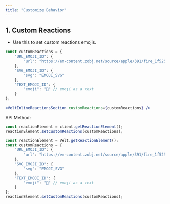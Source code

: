 ```yaml
---
title: "Customize Behavior"
---
```


## 1. Custom Reactions

- Use this to set custom reactions emojis.

<Tabs>
<Tab title="React / Next.js">

```jsx
const customReactions = {
    "URL_EMOJI_ID": {
        "url": "https://em-content.zobj.net/source/apple/391/fire_1f525.png"
    },
    "SVG_EMOJI_ID": {
        "svg": "EMOJI_SVG"
    },
    "TEXT_EMOJI_ID": {
        "emoji": "🤣" // emoji as a text
    }
};

<VeltInlineReactionsSection customReactions={customReactions} />
```

API Method:
```jsx
const reactionElement = client.getReactionElement();
reactionElement.setCustomReactions(customReactions);
```
</Tab>

<Tab title="Other Frameworks">

```jsx
const reactionElement = Velt.getReactionElement();
const customReactions = {
    "URL_EMOJI_ID": {
        "url": "https://em-content.zobj.net/source/apple/391/fire_1f525.png"
    },
    "SVG_EMOJI_ID": {
        "svg": "EMOJI_SVG"
    },
    "TEXT_EMOJI_ID": {
        "emoji": "🤣" // emoji as a text
    }
};
reactionElement.setCustomReactions(customReactions);
```
</Tab>
</Tabs>